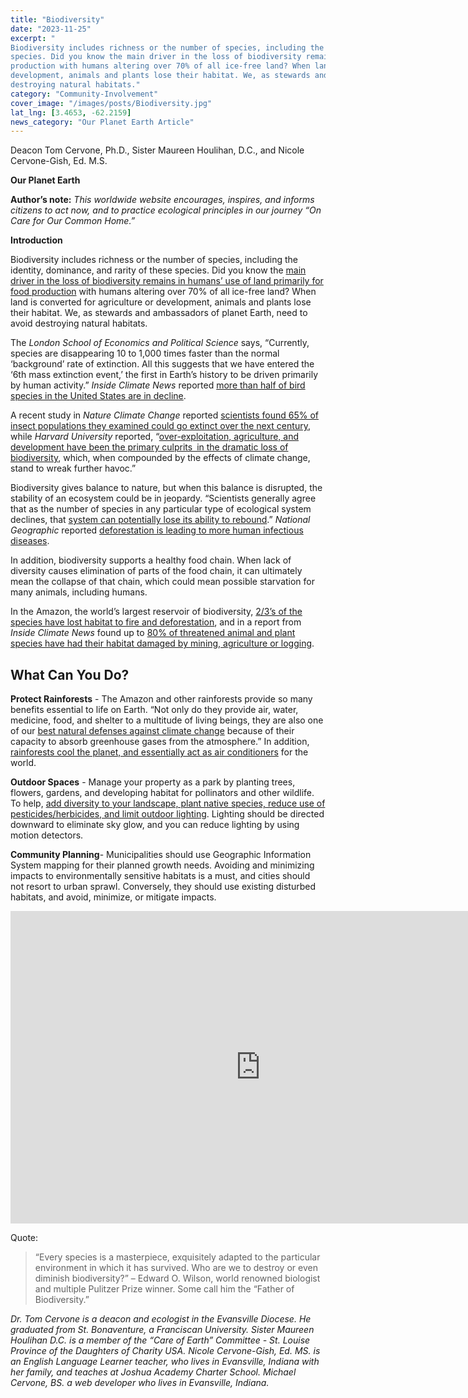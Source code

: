 ```yaml
---
title: "Biodiversity"
date: "2023-11-25"
excerpt: "
Biodiversity includes richness or the number of species, including the identity, dominance, and rarity of these
species. Did you know the main driver in the loss of biodiversity remains in humans’ use of land primarily for food
production with humans altering over 70% of all ice-free land? When land is converted for agriculture or
development, animals and plants lose their habitat. We, as stewards and ambassadors of planet Earth, need to avoid
destroying natural habitats."
category: "Community-Involvement"
cover_image: "/images/posts/Biodiversity.jpg"
lat_lng: [3.4653, -62.2159]
news_category: "Our Planet Earth Article"
---
```


Deacon Tom Cervone, Ph.D., Sister Maureen Houlihan, D.C., and Nicole Cervone-Gish, Ed. M.S.

**Our Planet Earth**

**Author’s note:** _This worldwide website encourages, inspires, and informs citizens to act now, and to practice
ecological principles in our journey “On Care for Our Common Home.”_

**Introduction**

Biodiversity includes richness or the number of species, including the identity, dominance, and rarity of these
species. Did you know the [main driver in the loss of biodiversity remains in humans’ use of land primarily for food
production](https://www.un.org/en/climatechange/science/climate-issues/biodiversity) with humans altering over 70% of all ice-free land? When land is converted for agriculture or
development, animals and plants lose their habitat. We, as stewards and ambassadors of planet Earth, need to avoid
destroying natural habitats.

The _London School of Economics and Political Science_ says, “Currently, species are disappearing 10 to 1,000 times
faster than the normal ‘background’ rate of extinction. All this suggests that we have entered the ‘6th mass extinction
event,’ the first in Earth’s history to be driven primarily by human activity.” _Inside Climate News_ reported [more than
half of bird species in the United States are in decline](https://insideclimatenews.org/news/22102022/whats-good-for-birds-is-good-for-people-and-the-planet-but-more-than-half-of-bird-species-in-the-u-s-are-in-decline/).

A recent study in _Nature Climate Change_ reported [scientists found 65% of insect populations they examined
could go extinct over the next century](https://climate.nasa.gov/news/3231/climate-change-can-put-more-insects-at-risk-for-extinction/), while _Harvard University_ reported, “[over-exploitation, agriculture, and
development have been the primary culprits in the dramatic loss of biodiversity](https://sitn.hms.harvard.edu/flash/2020/losing-ground/), which, when compounded by
the effects of climate change, stand to wreak further havoc.”

Biodiversity gives balance to nature, but when this balance is disrupted, the stability of an ecosystem could be in
jeopardy. “Scientists generally agree that as the number of species in any particular type of ecological system declines,
that [system can potentially lose its ability to rebound](https://www.epa.gov/report-environment/diversity-and-biological-balance).” _National Geographic_ reported [deforestation is leading to more human infectious diseases](https://www.nationalgeographic.com/science/article/deforestation-leading-to-more-infectious-diseases-in-humans).

In addition, biodiversity supports a healthy food chain. When lack of diversity causes elimination of parts of the food
chain, it can ultimately mean the collapse of that chain, which could mean possible starvation for many animals,
including humans.

In the Amazon, the world’s largest reservoir of biodiversity, [2/3’s of the species have lost habitat to fire and
deforestation](https://insideclimatenews.org/news/01092021/amazon-rainforest-biodiversity-deforestation-fires/), and in a report from _Inside Climate News_ found up to [80% of threatened animal and plant species have
had their habitat damaged by mining, agriculture or logging](https://insideclimatenews.org/news/14032018/climate-change-species-at-risk-biodiversity-plants-animal-migration-global-warming/).

## What Can You Do?

**Protect Rainforests** - The Amazon and other rainforests provide so many benefits essential to life on Earth.
“Not only do they provide air, water, medicine, food, and shelter to a multitude of living beings, they are also
one of our [best natural defenses against climate change](https://www.rainforest-alliance.org/everyday-actions/9-rainforest-facts-everyone-should-know/) because of their capacity to absorb greenhouse gases from the atmosphere.” In addition, [rainforests cool the planet, and essentially act as air conditioners](https://www.sciencedaily.com/releases/2007/04/070409181831.htm) for the world.

**Outdoor Spaces** - Manage your property as a park by planting trees, flowers, gardens, and developing habitat
for pollinators and other wildlife. To help, [add diversity to your landscape, plant native species, reduce use of
pesticides/herbicides, and limit outdoor lighting](https://www.floridamuseum.ufl.edu/earth-systems/the-insect-effect/). Lighting should be directed downward to eliminate sky glow,
and you can reduce lighting by using motion detectors.

**Community Planning**- Municipalities should use Geographic Information System mapping for their planned
growth needs. Avoiding and minimizing impacts to environmentally sensitive habitats is a must, and cities
should not resort to urban sprawl. Conversely, they should use existing disturbed habitats, and avoid, minimize,
or mitigate impacts.

<iframe width="800" height="500" src="https://www.youtube.com/embed/XAju0353w9I?si=H6hUQI2eNMYBCXJe" title="YouTube video player" frameborder="0" allow="accelerometer; autoplay; clipboard-write; encrypted-media; gyroscope; picture-in-picture; web-share" allowfullscreen></iframe>

Quote:

> “Every species is a masterpiece, exquisitely adapted to the particular environment in which it has survived. Who
> are we to destroy or even diminish biodiversity?” – Edward O. Wilson, world renowned biologist and multiple
> Pulitzer Prize winner. Some call him the “Father of Biodiversity.”

_Dr. Tom Cervone is a deacon and ecologist in the Evansville Diocese. He graduated from St. Bonaventure, a
Franciscan University. Sister Maureen Houlihan D.C. is a member of the “Care of Earth” Committee - St.
Louise Province of the Daughters of Charity USA. Nicole Cervone-Gish, Ed. MS. is an English Language
Learner teacher, who lives in Evansville, Indiana with her family, and teaches at Joshua Academy Charter
School. Michael Cervone, BS. a web developer who lives in Evansville, Indiana._
